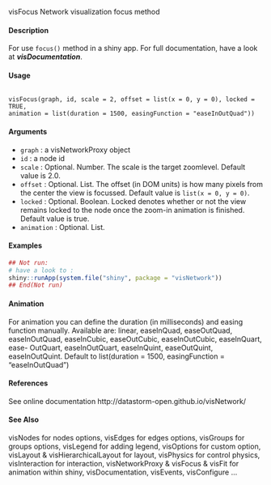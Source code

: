 visFocus Network visualization focus method

#### Description

For use ``focus()`` method in a shiny app. For full documentation, have a look at ***visDocumentation***.

#### Usage

<pre><code>
visFocus(graph, id, scale = 2, offset = list(x = 0, y = 0), locked = TRUE,
animation = list(duration = 1500, easingFunction = "easeInOutQuad"))
</code></pre>

#### Arguments

* ``graph`` : a visNetworkProxy object
* ``id`` : a node id
* ``scale`` : Optional. Number. The scale is the target zoomlevel. Default value is 2.0.
* ``offset`` : Optional. List. The offset (in DOM units) is how many pixels from the center the view is focussed. Default value is ``list(x = 0, y = 0)``.
* ``locked`` : Optional. Boolean. Locked denotes whether or not the view remains locked to the node once the zoom-in animation is finished. Default value is true.
* ``animation`` : Optional. List. 

#### Examples
```r
## Not run:
# have a look to :
shiny::runApp(system.file("shiny", package = "visNetwork"))
## End(Not run)
```


#### Animation

For animation you can define the duration (in milliseconds) and easing function manually. Available are: linear, easeInQuad, easeOutQuad, easeInOutQuad, easeInCubic, easeOutCubic, easeInOutCubic, easeInQuart, ease-
OutQuart, easeInOutQuart, easeInQuint, easeOutQuint, easeInOutQuint. Default to list(duration = 1500, easingFunction = "easeInOutQuad")

#### References
See online documentation http://datastorm-open.github.io/visNetwork/

#### See Also
visNodes for nodes options, visEdges for edges options, visGroups for groups options, visLegend 
for adding legend, visOptions for custom option, visLayout & visHierarchicalLayout for layout, visPhysics for control physics, visInteraction for interaction, visNetworkProxy & visFocus & visFit for animation within shiny, visDocumentation, visEvents, visConfigure ...
